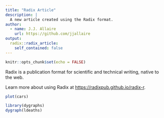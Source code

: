 ```yaml
---
title: "Radix Article"
description: |
  A new article created using the Radix format.
author:
  - name: J.J. Allaire
    url: https://github.com/jjallaire
output: 
  radix::radix_article:
    self_contained: false
---
```


```r
knitr::opts_chunk$set(echo = FALSE)
```

Radix is a publication format for scientific and technical writing, native to the web. 

Learn more about using Radix at <https://radixpub.github.io/radix-r>.

```r
plot(cars)
```

```r
library(dygraphs)
dygraph(ldeaths)
```







